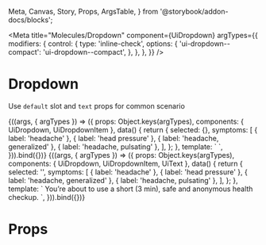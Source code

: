   Meta, Canvas, Story, Props, ArgsTable,
} from '@storybook/addon-docs/blocks';

<Meta
  title="Molecules/Dropdown"
  component={UiDropdown}
  argTypes={{
    modifiers: {
      control: {
        type: 'inline-check',
        options: {
          'ui-dropdown--compact': 'ui-dropdown--compact',
        },
      },
    },
  }}
/>

# Dropdown

Use `default` slot and `text` props for common scenario

<Canvas>
  <Story
    name="Common"
    height="80px"
    args={{
      text: 'Dropdown toggle',
    }}
  >
    {((args, { argTypes }) => ({
      props: Object.keys(argTypes),
      components: { UiDropdown, UiDropdownItem },
      data() {
        return {
          selected: {},
          symptoms: [
            { label: 'headache' },
            { label: 'head pressure' },
            { label: 'headache, generalized' },
            { label: 'headache, pulsating' },
          ],
        };
      },
      template: `<UiDropdown
        :class="modifiers"
        :class="modifiers"
        :text="text"
        v-model="selected"
        style="width: 100%; max-width: 304px;"
      >
      <template v-for="(symptom, key) in symptoms" :key="key">
        <UiDropdownItem :value="symptom">{{symptom.label}}</UiDropdownItem>
      </template>
      </UiDropdown>`,
    })).bind({})}
  </Story>
</Canvas>

<Canvas>
  <Story
    name="Common secondary"
    height="80px"
    args={{
      text: 'Dropdown toggle',
    }}
  >
    {((args, { argTypes }) => ({
      props: Object.keys(argTypes),
      components: { UiDropdown, UiDropdownItem, UiText },
      data() {
        return {
          selected: '',
          symptoms: [
            { label: 'headache' },
            { label: 'head pressure' },
            { label: 'headache, generalized' },
            { label: 'headache, pulsating' },
          ],
        };
      },
      template: `<UiDropdown
        :text="text"
      >
        <UiText>You’re about to use a short (3 min), safe and anonymous health checkup.</UiText>
      </UiDropdown>`,
    })).bind({})}
  </Story>
</Canvas>

# Props

<Props of={UiDropdown} />
